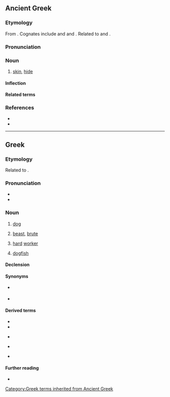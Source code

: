==Ancient Greek==

===Etymology===
From {{der|grc|ine-pro|*(s)kewH-|t=to cover}}. Cognates include {{cog|sa|स्कुनाति|tr=skunā́ti||to cover}} and {{cog|ang|scēo|t=sky}} and {{m|ang|scuwa|t=shade, darkness, protection}}. Related to {{m|grc|σκῦτος|t=hide, leather}} and {{m|grc|ἐπισκύνιον|t=skin over the brows}}.

===Pronunciation===
{{grc-IPA|σκῠ́λος}}

===Noun===
{{grc-noun|σκῠ́λος|σκῠ́λεος|gen2=σκῠ́λους|n|third}}

# [[skin]], [[hide]]

====Inflection====
{{grc-decl|σκῠ́λος|σκῠ́λεος}}

====Related terms====
{{rel4|grc|σκυλακεία|σκυλάκευμα|σκυλακευτής|σκυλακεύω|σκυλάκιον|σκύλαξ|σκύλευμα|σκύλευσις|σκυλευτής|σκυλευτικός|σκυλεύω|σκύλλα|σκύλλω|[[σκῦλον]] / [[σκύλον]]}}

===References===
* {{R:LSJ}}
* {{R:Bailly}}

----

==Greek==

===Etymology===
Related to {{cog|grc|σκύλαξ}}.

===Pronunciation===
* {{IPA|el|/ˈscilos/}}
* {{hyphenation|el|σκύ|λος}}

===Noun===
{{el-noun|m|σκύλοι|f=σκύλα|n=σκυλί}}

# [[dog]] {{gloss|[[Canis lupus familiaris]]}} {{qf|general term for both sexes or more specifically, a male}}
#: {{ux|el|inline=1|Θα γυρίσω σε λίγο, πρέπει να πάω βόλτα τον '''σκύλο''' μου.|t=I'll be back in a while, I have to go walk my dog.}}
# {{lb|el|derogatory|figuratively}} [[beast]], [[brute]] {{gloss|violent person with wild behaviour}}
#: {{ux|el|inline=1|Μην αφήσεις αυτόν τον '''σκύλο''' κοντά στα παιδιά σου!|t=Don't let that beast close to your kids!}}
# {{lb|el|figuratively}} [[hard]] [[worker]] {{gloss|someone who works tirelessly and with great success}}
#: {{ux|el|inline=1|Αυτός είναι '''σκύλος''' στη δουλειά του.|t=He is a tirelessly hard worker.}}
# [[dogfish]] {{gloss|any of various small sharks}}
#: {{ux|el|inline=1|Έπιασα έναν '''σκύλο''' στο δίχτυ μου.|t=I caught a dogfish in my net.}}

====Declension====
{{el-nM-ος-οι-3a|σκύλ}}

====Synonyms====
* {{sense|dog}} {{l|el|κύων|g=m|g2=f}} {{katharevousa}}
* {{sense|dogfish}} {{l|el|σκυλόψαρο|g=n}}

====Derived terms====
* {{l|el|σαν τον σκύλο με τη γάτα|gloss=at loggerheads, like cats and dogs}}
* {{l|el|σκύλος που γαβγίζει δεν δαγκώνει|gloss=barking dogs seldom bite}}
* {{l|el|και την πίτα ολόκληρη και τον σκύλο χορτάτο|gloss=have one's cake and eat it too}} {{qualifier|''literally:'' "both the whole pie and the dog fed"}}
* {{l|el|εγώ το λέω τού σκύλου μου και ο σκύλος στην ουρά του|gloss=about things that never get accomplished}} {{qualifier|''literally:'' "I tell my dog and my dog tells its tail"}}
* {{l|el|το φτηνό το κρέας το τρών' οι σκύλοι|gloss=you get what you pay for}} {{qualifier|''literally:'' "cheap meat gets eaten by the dogs"}}

====Further reading====
* {{pedialite|lang=el}}

[[Category:Greek terms inherited from Ancient Greek]]
{{topics|el|Dogs|Mammals}}